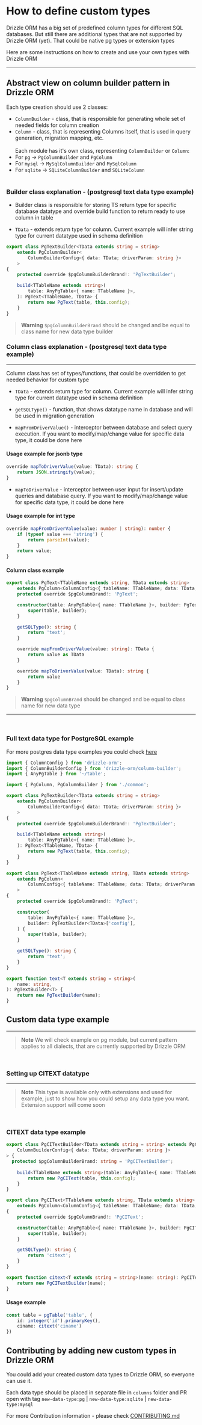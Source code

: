 # How to define custom types

Drizzle ORM has a big set of predefined column types for different SQL databases. But still there are additional types that are not supported by Drizzle ORM (yet). That could be native pg types or extension types
<br/>

Here are some instructions on how to create and use your own types with Drizzle ORM

---

## Abstract view on column builder pattern in Drizzle ORM

Each type creation should use 2 classes:

- `ColumnBuilder` - class, that is responsible for generating whole set of needed fields for column creation
- `Column` - class, that is representing Columns itself, that is used in query generation, migration mapping, etc.
  <br/>
  <br/>
  Each module has it's own class, representing `ColumnBuilder` or `Column`:
- For `pg` -> `PgColumnBuilder` and `PgColumn`
- For `mysql` -> `MySqlColumnBuilder` and `MySqlColumn`
- For `sqlite` -> `SQLiteColumnBuilder` and `SQLiteColumn`
  <br/>
  <br/>

### Builder class explanation - (postgresql text data type example)

- Builder class is responsible for storing TS return type for specific database datatype and override build function to return ready to use column in table

- `TData` - extends return type for column. Current example will infer string type for current datatype used in schema definition

```typescript copy
export class PgTextBuilder<TData extends string = string>
	extends PgColumnBuilder<
		ColumnBuilderConfig<{ data: TData; driverParam: string }>
	>
{
	protected override $pgColumnBuilderBrand!: 'PgTextBuilder';

	build<TTableName extends string>(
		table: AnyPgTable<{ name: TTableName }>,
	): PgText<TTableName, TData> {
		return new PgText(table, this.config);
	}
}
```

> **Warning**
> `$pgColumnBuilderBrand` should be changed and be equal to class name for new data type builder

### Column class explanation - (postgresql text data type example)

---
Column class has set of types/functions, that could be overridden to get needed behavior for custom type

- `TData` - extends return type for column. Current example will infer string type for current datatype used in schema definition

- `getSQLType()` - function, that shows datatype name in database and will be used in migration generation

- `mapFromDriverValue()` - interceptor between database and select query execution. If you want to modify/map/change value for specific data type, it could be done here

#### Usage example for jsonb type

```typescript copy
override mapToDriverValue(value: TData): string {
	return JSON.stringify(value);
}
```

- `mapToDriverValue` - interceptor between user input for insert/update queries and database query. If you want to modify/map/change value for specific data type, it could be done here

#### Usage example for int type

```typescript copy
override mapFromDriverValue(value: number | string): number {
	if (typeof value === 'string') {
		return parseInt(value);
	}
	return value;
}
```

#### Column class example

```typescript copy
export class PgText<TTableName extends string, TData extends string>
	extends PgColumn<ColumnConfig<{ tableName: TTableName; data: TData; driverParam: string }>> {
	protected override $pgColumnBrand!: 'PgText';

	constructor(table: AnyPgTable<{ name: TTableName }>, builder: PgTextBuilder<TData>['config']) {
		super(table, builder);
	}

	getSQLType(): string {
		return 'text';
	}

	override mapFromDriverValue(value: string): TData {
		return value as TData
	}

	override mapToDriverValue(value: TData): string {
		return value
	}
}
```

> **Warning**
> `$pgColumnBrand` should be changed and be equal to class name for new data type
---

<br/>

### Full text data type for PostgreSQL example

For more postgres data type examples you could check [here](https://github.com/drizzle-team/drizzle-orm/tree/main/drizzle-orm/src/pg-core/columns)

```typescript copy
import { ColumnConfig } from 'drizzle-orm';
import { ColumnBuilderConfig } from 'drizzle-orm/column-builder';
import { AnyPgTable } from '~/table';

import { PgColumn, PgColumnBuilder } from './common';

export class PgTextBuilder<TData extends string = string>
	extends PgColumnBuilder<
		ColumnBuilderConfig<{ data: TData; driverParam: string }>
	>
{
	protected override $pgColumnBuilderBrand!: 'PgTextBuilder';

	build<TTableName extends string>(
		table: AnyPgTable<{ name: TTableName }>,
	): PgText<TTableName, TData> {
		return new PgText(table, this.config);
	}
}

export class PgText<TTableName extends string, TData extends string>
	extends PgColumn<
		ColumnConfig<{ tableName: TTableName; data: TData; driverParam: string }>
	>
{
	protected override $pgColumnBrand!: 'PgText';

	constructor(
		table: AnyPgTable<{ name: TTableName }>,
		builder: PgTextBuilder<TData>['config'],
	) {
		super(table, builder);
	}

	getSQLType(): string {
		return 'text';
	}
}

export function text<T extends string = string>(
	name: string,
): PgTextBuilder<T> {
	return new PgTextBuilder(name);
}
```

## Custom data type example

---

> **Note**
> We will check example on pg module, but current pattern applies to all dialects, that are currently supported by Drizzle ORM

<br/>

### Setting up CITEXT datatype

---
> **Note**
 This type is available only with extensions and used for example, just to show how you could setup any data type you want. Extension support will come soon
<br/>

### CITEXT data type example

```typescript copy
export class PgCITextBuilder<TData extends string = string> extends PgColumnBuilder<
	ColumnBuilderConfig<{ data: TData; driverParam: string }>
> {
  protected $pgColumnBuilderBrand: string = 'PgCITextBuilder';
  
	build<TTableName extends string>(table: AnyPgTable<{ name: TTableName }>): PgCIText<TTableName, TData> {
		return new PgCIText(table, this.config);
	}
}

export class PgCIText<TTableName extends string, TData extends string>
	extends PgColumn<ColumnConfig<{ tableName: TTableName; data: TData; driverParam: string }>>
{
	protected override $pgColumnBrand!: 'PgCIText';

	constructor(table: AnyPgTable<{ name: TTableName }>, builder: PgCITextBuilder<TData>['config']) {
		super(table, builder);
	}

	getSQLType(): string {
		return 'citext';
	}
}

export function citext<T extends string = string>(name: string): PgCITextBuilder<T> {
	return new PgCITextBuilder(name);
}
```

#### Usage example

```typescript copy
const table = pgTable('table', {
	id: integer('id').primaryKey(),
	ciname: citext('ciname')
})
```

## Contributing by adding new custom types in Drizzle ORM

You could add your created custom data types to Drizzle ORM, so everyone can use it.

Each data type should be placed in separate file in `columns` folder and PR open with tag `new-data-type:pg` | `new-data-type:sqlite` | `new-data-type:mysql`

For more Contribution information - please check [CONTRIBUTING.md](https://github.com/drizzle-team/drizzle-orm/blob/main/CONTRIBUTING.md)